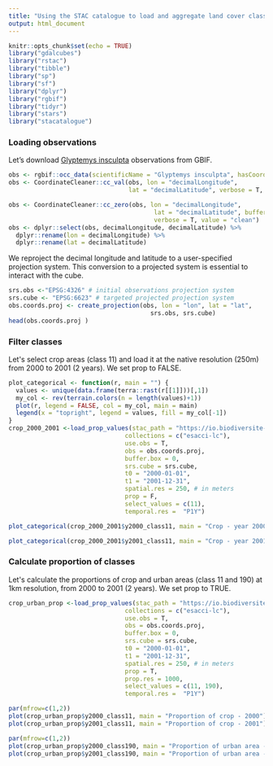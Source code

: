 ```yaml
---
title: "Using the STAC catalogue to load and aggregate land cover classes"
output: html_document
---
```


```r
knitr::opts_chunk$set(echo = TRUE)
library("gdalcubes")
library("rstac")
library("tibble")
library("sp")
library("sf")
library("dplyr")
library("rgbif")
library("tidyr")
library("stars")
library("stacatalogue")
```


### Loading observations

Let's download [Glyptemys insculpta](https://en.wikipedia.org/wiki/Wood_turtle) observations from GBIF.

```r
obs <- rgbif::occ_data(scientificName = "Glyptemys insculpta", hasCoordinate = TRUE, limit = 100)$data
obs <- CoordinateCleaner::cc_val(obs, lon = "decimalLongitude", 
                                 lat = "decimalLatitude", verbose = T, value = "clean")

obs <- CoordinateCleaner::cc_zero(obs, lon = "decimalLongitude", 
                                        lat = "decimalLatitude", buffer = 0.5, 
                                        verbose = T, value = "clean")
obs <- dplyr::select(obs, decimalLongitude, decimalLatitude) %>%
  dplyr::rename(lon = decimalLongitude) %>%
  dplyr::rename(lat = decimalLatitude) 

```

We reproject the decimal longitude and latitude to a user-specified projection system. This conversion to a projected system is essential to interact with the cube.

```r
srs.obs <-"EPSG:4326" # initial observations projection system
srs.cube <- "EPSG:6623" # targeted projected projection system
obs.coords.proj <- create_projection(obs, lon = "lon", lat = "lat", 
                                       srs.obs, srs.cube)
head(obs.coords.proj )
```

### Filter classes
                         
Let\'s select crop areas (class 11) and load it at the native resolution (250m) from 2000 to 2001 (2 years). We set prop to FALSE.
```r
plot_categorical <- function(r, main = "") {
  values <- unique(data.frame(terra::rast(r[[1]]))[,1])
  my_col <- rev(terrain.colors(n = length(values)+1))
  plot(r, legend = FALSE, col = my_col, main = main)
  legend(x = "topright", legend = values, fill = my_col[-1])
}
crop_2000_2001 <-load_prop_values(stac_path = "https://io.biodiversite-quebec.ca/stac/",
                                collections = c("esacci-lc"), 
                                use.obs = T,
                                obs = obs.coords.proj,
                                buffer.box = 0,
                                srs.cube = srs.cube,
                                t0 = "2000-01-01",
                                t1 = "2001-12-31",
                                spatial.res = 250, # in meters
                                prop = F,
                                select_values = c(11),
                                temporal.res =  "P1Y")

```
```r
plot_categorical(crop_2000_2001$y2000_class11, main = "Crop - year 2000")
```
```r
plot_categorical(crop_2000_2001$y2001_class11, main = "Crop - year 2001")
```


### Calculate proportion of classes
                         
Let\'s calculate the proportions of crop and urban areas (class 11 and 190) at 1km resolution,  from 2000 to 2001 (2 years). We set prop to TRUE.

```r
crop_urban_prop <-load_prop_values(stac_path = "https://io.biodiversite-quebec.ca/stac/",
                                collections = c("esacci-lc"), 
                                use.obs = T,
                                obs = obs.coords.proj,
                                buffer.box = 0,
                                srs.cube = srs.cube,
                                t0 = "2000-01-01",
                                t1 = "2001-12-31",
                                spatial.res = 250, # in meters
                                prop = T,
                                prop.res = 1000,
                                select_values = c(11, 190),
                                temporal.res =  "P1Y")

```

```r
par(mfrow=c(1,2))
plot(crop_urban_prop$y2000_class11, main = "Proportion of crop - 2000")
plot(crop_urban_prop$y2001_class11, main = "Proportion of crop - 2001")
```

```r
par(mfrow=c(1,2))
plot(crop_urban_prop$y2000_class190, main = "Proportion of urban area - 2000")
plot(crop_urban_prop$y2001_class190, main = "Proportion of urban area - 2001")
```